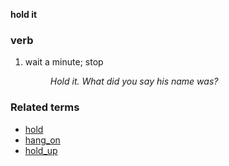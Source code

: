 '''hold it'''
===verb===
# wait a minute; stop
#: ''Hold it. What did you say his name was?''

===Related terms===
*[[hold]]
*[[hang_on]]
*[[hold_up]]